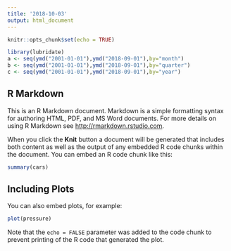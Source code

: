 ```yaml
---
title: '2018-10-03'
output: html_document
---
```


```r
knitr::opts_chunk$set(echo = TRUE)
```
```r
library(lubridate)
a <- seq(ymd("2001-01-01"),ymd("2018-09-01"),by="month")
b <- seq(ymd("2001-01-01"),ymd("2018-09-01"),by="quarter")
c <- seq(ymd("2001-01-01"),ymd("2018-09-01"),by="year")
```

## R Markdown

This is an R Markdown document. Markdown is a simple formatting syntax for authoring HTML, PDF, and MS Word documents. For more details on using R Markdown see <http://rmarkdown.rstudio.com>.

When you click the **Knit** button a document will be generated that includes both content as well as the output of any embedded R code chunks within the document. You can embed an R code chunk like this:

```r
summary(cars)
```

## Including Plots

You can also embed plots, for example:

```r
plot(pressure)
```

Note that the `echo = FALSE` parameter was added to the code chunk to prevent printing of the R code that generated the plot.
